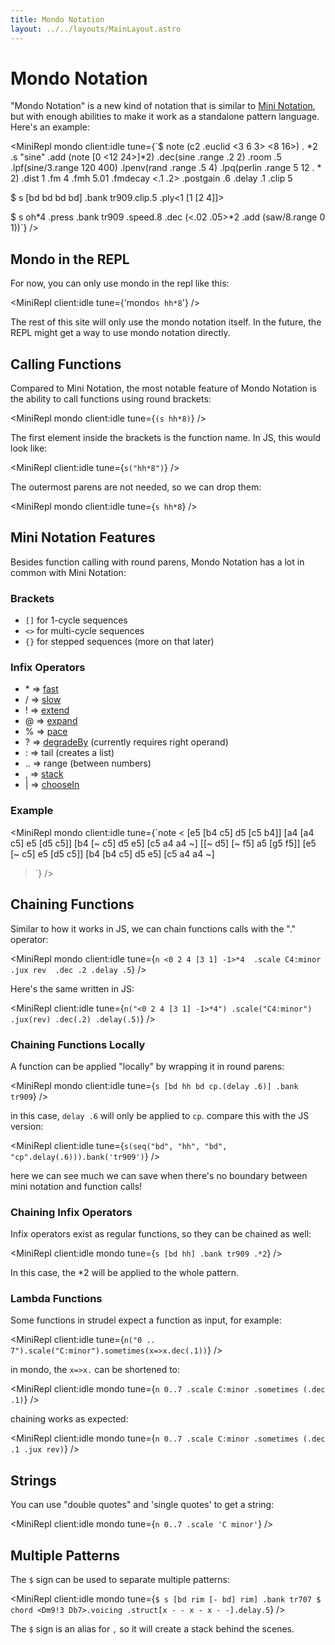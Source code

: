 ```yaml
---
title: Mondo Notation
layout: ../../layouts/MainLayout.astro
---
```



# Mondo Notation

"Mondo Notation" is a new kind of notation that is similar to [Mini Notation](/learn/mini-notation/), but with enough abilities to make it work as a standalone pattern language.
Here's an example:

<MiniRepl
  mondo
  client:idle
  tune={`$ note (c2 .euclid <3 6 3> <8 16>) . *2 
.s "sine" .add (note [0 <12 24>]*2)
.dec(sine .range .2 2) .room .5
.lpf(sine/3.range 120 400)
.lpenv(rand .range .5 4)
.lpq(perlin .range 5 12 . * 2)
.dist 1 .fm 4 .fmh 5.01 .fmdecay <.1 .2>
.postgain .6 .delay .1 .clip 5

$ s [bd bd bd bd] .bank tr909.clip.5
.ply<1 [1 [2 4]]>

$ s oh*4 .press .bank tr909 .speed.8
.dec (<.02 .05>*2 .add (saw/8.range 0 1))`}
/>

## Mondo in the REPL

For now, you can only use mondo in the repl like this:

<MiniRepl client:idle tune={'mondo`s hh*8`'} />

The rest of this site will only use the mondo notation itself.
In the future, the REPL might get a way to use mondo notation directly.

## Calling Functions

Compared to Mini Notation, the most notable feature of Mondo Notation is the ability to call functions using round brackets:

<MiniRepl mondo client:idle tune={`(s hh*8)`} />

The first element inside the brackets is the function name. In JS, this would look like:

<MiniRepl client:idle tune={`s("hh*8")`} />

The outermost parens are not needed, so we can drop them:

<MiniRepl mondo client:idle tune={`s hh*8`} />

## Mini Notation Features

Besides function calling with round parens, Mondo Notation has a lot in common with Mini Notation:

### Brackets

- `[]` for 1-cycle sequences
- `<>` for multi-cycle sequences
- `{}` for stepped sequences (more on that later)

### Infix Operators

- \* => [fast](/learn/time-modifiers/#fast)
- / => [slow](/learn/time-modifiers/#slow)
- ! => [extend](/learn/stepwise/#extend)
- @ => [expand](/learn/stepwise/#expand)
- % => [pace](/learn/stepwise/#pace)
- ? => [degradeBy](/learn/random-modifiers/#degradeby) (currently requires right operand)
- : => tail (creates a list)
- .. => range (between numbers)
- , => [stack](/learn/factories/#stack)
- | => [chooseIn](/learn/random-modifiers/#choose)

### Example

<MiniRepl
  mondo
  client:idle
  tune={`note <
[e5 [b4 c5] d5 [c5 b4]]
[a4 [a4 c5] e5 [d5 c5]]
[b4 [~ c5] d5 e5]
[c5 a4 a4 ~]
[[~ d5] [~ f5] a5 [g5 f5]]
[e5 [~ c5] e5 [d5 c5]]
[b4 [b4 c5] d5 e5]
[c5 a4 a4 ~]
>`}
/>

## Chaining Functions

Similar to how it works in JS, we can chain functions calls with the "." operator:

<MiniRepl
  mondo
  client:idle
  tune={`n <0 2 4 [3 1] -1>*4 
.scale C4:minor 
.jux rev 
.dec .2
.delay .5`}
/>

Here's the same written in JS:

<MiniRepl
  client:idle
  tune={`n("<0 2 4 [3 1] -1>*4")
.scale("C4:minor")
.jux(rev)
.dec(.2)
.delay(.5)`}
/>

### Chaining Functions Locally

A function can be applied "locally" by wrapping it in round parens:

<MiniRepl mondo client:idle tune={`s [bd hh bd cp.(delay .6)] .bank tr909`} />

in this case, `delay .6` will only be applied to `cp`. compare this with the JS version:

<MiniRepl client:idle tune={`s(seq("bd", "hh", "bd", "cp".delay(.6))).bank('tr909')`} />

here we can see much we can save when there's no boundary between mini notation and function calls!

### Chaining Infix Operators

Infix operators exist as regular functions, so they can be chained as well:

<MiniRepl client:idle mondo tune={`s [bd hh] .bank tr909 .*2`} />

In this case, the \*2 will be applied to the whole pattern.

### Lambda Functions

Some functions in strudel expect a function as input, for example:

<MiniRepl client:idle tune={`n("0 .. 7").scale("C:minor").sometimes(x=>x.dec(.1))`} />

in mondo, the `x=>x.` can be shortened to:

<MiniRepl client:idle mondo tune={`n 0..7 .scale C:minor .sometimes (.dec .1)`} />

chaining works as expected:

<MiniRepl client:idle mondo tune={`n 0..7 .scale C:minor .sometimes (.dec .1 .jux rev)`} />

## Strings

You can use "double quotes" and 'single quotes' to get a string:

<MiniRepl client:idle mondo tune={`n 0..7 .scale 'C minor'`} />

## Multiple Patterns

The `$` sign can be used to separate multiple patterns:

<MiniRepl
  client:idle
  mondo
  tune={`$ s [bd rim [- bd] rim] .bank tr707
$ chord <Dm9!3 Db7>.voicing
.struct[x - - x - x - -].delay.5`}
/>

The `$` sign is an alias for `,` so it will create a stack behind the scenes.
